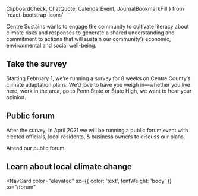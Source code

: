   ClipboardCheck,
  ChatQuote,
  CalendarEvent,
  JournalBookmarkFill
} from 'react-bootstrap-icons'

Centre Sustains wants to engage the community to cultivate literacy about climate risks and responses to generate a shared understanding and commitment to actions that will sustain our community’s economic, environmental and social well-being.

## Take the survey <ClipboardCheck />

Starting February 1, we’re running a survey for 8 weeks on Centre County’s climate adaptation plans.
We’d love to have you weigh in—whether you live here, work in the area, go to Penn&nbsp;State or State&nbsp;High, we want to hear your opinion.

<Signup />

## Public forum <ChatQuote />

After the survey, in April 2021 we will be running a public forum event
with elected officials, local residents, & business owners to discuss our plans.

<NavCard color="brown" to="/forum" icon={CalendarEvent}>
  Attend our public forum
</NavCard>

## Learn about local climate change <JournalBookmarkFill />

<NavCard
  color="elevated"
  sx={{ color: 'text', fontWeight: 'body' }}
  to="/forum"
>
  <FootprintBubbles />
</NavCard>
